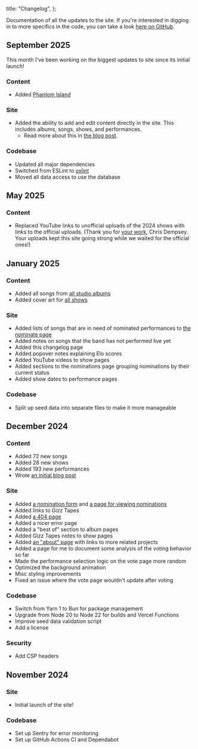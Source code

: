   title: "Changelog",
};

Documentation of all the updates to the site.
If you're interested in digging in to more specifics in the code, you can take a
look [here on GitHub](https://github.com/jamesbvaughan/live-gizz-rankings).

## September 2025

This month I've been working on the biggest updates to site since its initial
launch!

### Content

- Added [Phantom Island](/albums/phantom-island)

### Site

- Added the ability to add and edit content directly in the site.
  This includes albums, songs, shows, and performances.
  - Read more about this in [the blog
    post](/blog/better-performance-submissions).

### Codebase

- Updated all major dependencies
- Switched from ESLint to [oxlint](https://oxc.rs/docs/guide/usage/linter.html)
- Moved all data access to use the database

## May 2025

### Content

- Replaced YouTube links to unofficial uploads of the 2024 shows with links to
  the official uploads.
  (Thank you for
  [your work](https://www.youtube.com/playlist?list=PL2RZCUIldTTWYdUb5tQvfMEWd6EosQd5h),
  Chris Dempsey. Your uploads kept this site going strong while we waited for
  the official ones!)

## January 2025

### Content

- Added all songs from [all studio albums](/albums)
- Added cover art for [all shows](/shows)

### Site

- Added lists of songs that are in need of nominated performances to [the
  nominate page](/nominate)
- Added notes on songs that the band has not performed live yet
- Added this changelog page
- Added popover notes explaining Elo scores
- Added YouTube videos to show pages
- Added sections to the nominations page grouping nominations by their current
  status
- Added show dates to performance pages

### Codebase

- Split up seed data into separate files to make it more manageable

## December 2024

### Content

- Added 72 new songs
- Added 28 new shows
- Added 193 new performances
- Wrote [an initial blog post](/blog/first-week)

### Site

- Added [a nomination form](/nominate) and [a page for viewing
  nominations](/nominations)
- Added links to Gizz Tapes
- Added [a 404 page](/some-fake-url)
- Added a nicer error page
- Added a "best of" section to album pages
- Added Gizz Tapes notes to show pages
- Added [an "about" page](/about) with links to more related projects
- Added a page for me to document some analysis of the voting behavior so far
- Made the performance selection logic on the vote page more random
- Optimized the background animation
- Misc styling improvements
- Fixed an issue where the vote page wouldn't update after voting

### Codebase

- Switch from Yarn 1 to Bun for package management
- Upgrade from Node 20 to Node 22 for builds and Vercel Functions
- Improve seed data validation script
- Add a license

### Security

- Add CSP headers

## November 2024

### Site

- Initial launch of the site!

### Codebase

- Set up Sentry for error monitoring
- Set up GitHub Actions CI and Dependabot
